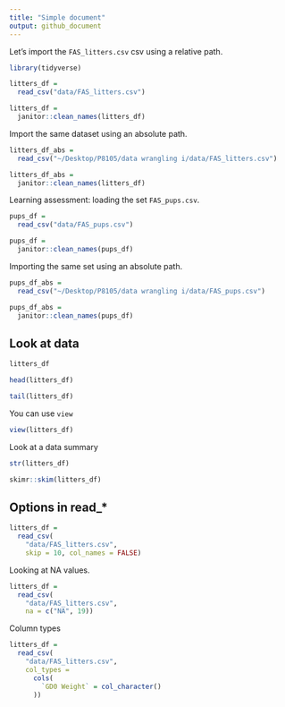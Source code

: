 ```yaml
---
title: "Simple document"
output: github_document
---
```


Let's import the `FAS_litters.csv` csv using a relative path.

```r
library(tidyverse)
```


```r
litters_df =
  read_csv("data/FAS_litters.csv")

litters_df =
  janitor::clean_names(litters_df)
```

Import the same dataset using an absolute path.

```r
litters_df_abs =
  read_csv("~/Desktop/P8105/data wrangling i/data/FAS_litters.csv")

litters_df_abs =
  janitor::clean_names(litters_df)
```

Learning assessment: loading the set `FAS_pups.csv`.

```r
pups_df =
  read_csv("data/FAS_pups.csv")

pups_df =
  janitor::clean_names(pups_df)
```

Importing the same set using an absolute path.

```r
pups_df_abs =
  read_csv("~/Desktop/P8105/data wrangling i/data/FAS_pups.csv")

pups_df_abs =
  janitor::clean_names(pups_df)
```

## Look at data

```r
litters_df

head(litters_df)

tail(litters_df)
```

You can use `view`

```r
view(litters_df)
```

Look at a data summary

```r
str(litters_df)

skimr::skim(litters_df)
```

## Options in read_*

```r
litters_df =
  read_csv(
    "data/FAS_litters.csv",
    skip = 10, col_names = FALSE)
```

Looking at NA values.

```r
litters_df =
  read_csv(
    "data/FAS_litters.csv",
    na = c("NA", 19))
```

Column types


```r
litters_df =
  read_csv(
    "data/FAS_litters.csv",
    col_types =
      cols(
        `GD0 Weight` = col_character()
      ))
```





